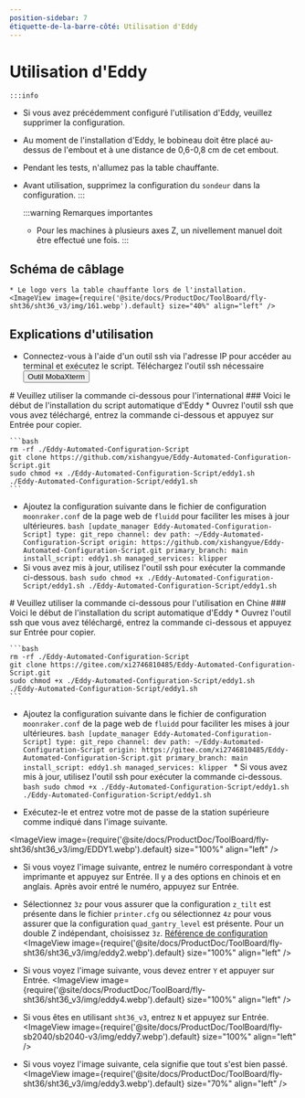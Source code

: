 ```yaml
---
position-sidebar: 7
étiquette-de-la-barre-côté: Utilisation d'Eddy
---
```



# Utilisation d'Eddy

    :::info
  * Si vous avez précédemment configuré l'utilisation d'Eddy, veuillez supprimer la configuration.
  * Au moment de l'installation d'Eddy, le bobineau doit être placé au-dessus de l'embout et à une distance de 0,6-0,8 cm de cet embout.
  * Pendant les tests, n'allumez pas la table chauffante.
  * Avant utilisation, supprimez la configuration du `sondeur` dans la configuration.
    :::

    :::warning Remarques importantes
    * Pour les machines à plusieurs axes Z, un nivellement manuel doit être effectué une fois.
    :::


## Schéma de câblage

    * Le logo vers la table chauffante lors de l'installation.
    <ImageView image={require('@site/docs/ProductDoc/ToolBoard/fly-sht36/sht36_v3/img/161.webp').default} size="40%" align="left" />


## Explications d'utilisation
   * Connectez-vous à l'aide d'un outil ssh via l'adresse IP pour accéder au terminal et exécutez le script.
    Téléchargez l'outil ssh nécessaire <Button variant="contained" disableElevation component="a" rel="noopener" href="/docs/ResDownload/auxiliary_software/">Outil MobaXterm</Button>


<Tabs>
  <TabItem value="eddy1" label="Utilisation internationale">
    # Veuillez utiliser la commande ci-dessous pour l'international
    ### Voici le début de l'installation du script automatique d'Eddy
    * Ouvrez l'outil ssh que vous avez téléchargé, entrez la commande ci-dessous et appuyez sur Entrée pour copier.
    
    ```bash
    rm -rf ./Eddy-Automated-Configuration-Script
    git clone https://github.com/xishangyue/Eddy-Automated-Configuration-Script.git
    sudo chmod +x ./Eddy-Automated-Configuration-Script/eddy1.sh
    ./Eddy-Automated-Configuration-Script/eddy1.sh
    ```
   * Ajoutez la configuration suivante dans le fichier de configuration `moonraker.conf` de la page web de `fluidd` pour faciliter les mises à jour ultérieures.
    ```bash
    [update_manager Eddy-Automated-Configuration-Script]
    type: git_repo
    channel: dev
    path: ~/Eddy-Automated-Configuration-Script
    origin: https://github.com/xishangyue/Eddy-Automated-Configuration-Script.git
    primary_branch: main
    install_script: eddy1.sh
    managed_services: klipper
    ```
   * Si vous avez mis à jour, utilisez l'outil ssh pour exécuter la commande ci-dessous.
    ```bash
    sudo chmod +x ./Eddy-Automated-Configuration-Script/eddy1.sh
    ./Eddy-Automated-Configuration-Script/eddy1.sh
    ```
</TabItem>

  <TabItem value="eddy2" label="Utilisation en Chine">
# Veuillez utiliser la commande ci-dessous pour l'utilisation en Chine
### Voici le début de l'installation du script automatique d'Eddy
    * Ouvrez l'outil ssh que vous avez téléchargé, entrez la commande ci-dessous et appuyez sur Entrée pour copier.
    
    ```bash
    rm -rf ./Eddy-Automated-Configuration-Script
    git clone https://gitee.com/xi2746810485/Eddy-Automated-Configuration-Script.git
    sudo chmod +x ./Eddy-Automated-Configuration-Script/eddy1.sh
    ./Eddy-Automated-Configuration-Script/eddy1.sh
    ```
   * Ajoutez la configuration suivante dans le fichier de configuration `moonraker.conf` de la page web de `fluidd` pour faciliter les mises à jour ultérieures.
    ```bash
    [update_manager Eddy-Automated-Configuration-Script]
    type: git_repo
    channel: dev
    path: ~/Eddy-Automated-Configuration-Script
    origin: https://gitee.com/xi2746810485/Eddy-Automated-Configuration-Script.git
    primary_branch: main
    install_script: eddy1.sh
    managed_services: klipper
    ```
    * Si vous avez mis à jour, utilisez l'outil ssh pour exécuter la commande ci-dessous.
    ```bash
    sudo chmod +x ./Eddy-Automated-Configuration-Script/eddy1.sh
    ./Eddy-Automated-Configuration-Script/eddy1.sh
    ```
  </TabItem>
</Tabs>


* Exécutez-le et entrez votre mot de passe de la station supérieure comme indiqué dans l'image suivante.

<ImageView image={require('@site/docs/ProductDoc/ToolBoard/fly-sht36/sht36_v3/img/EDDY1.webp').default} size="100%" align="left" />

* Si vous voyez l'image suivante, entrez le numéro correspondant à votre imprimante et appuyez sur Entrée. Il y a des options en chinois et en anglais. Après avoir entré le numéro, appuyez sur Entrée.
* Sélectionnez `3z` pour vous assurer que la configuration `z_tilt` est présente dans le fichier `printer.cfg` ou sélectionnez `4z` pour vous assurer que la configuration `quad_gantry_level` est présente. Pour un double Z indépendant, choisissez `3z`. [Référence de configuration](https://mellow.klipper.cn/docs/category/klipper-%E5%8F%82%E8%80%83%E9%85%8D%E7%BD%AE)
<ImageView image={require('@site/docs/ProductDoc/ToolBoard/fly-sht36/sht36_v3/img/eddy2.webp').default} size="100%" align="left" /> 

* Si vous voyez l'image suivante, vous devez entrer `Y` et appuyer sur Entrée.
<ImageView image={require('@site/docs/ProductDoc/ToolBoard/fly-sht36/sht36_v3/img/eddy4.webp').default} size="100%" align="left" />

* Si vous êtes en utilisant `sht36_v3`, entrez `N` et appuyez sur Entrée.
<ImageView image={require('@site/docs/ProductDoc/ToolBoard/fly-sb2040/sb2040-v3/img/eddy7.webp').default} size="100%" align="left" />

* Si vous voyez l'image suivante, cela signifie que tout s'est bien passé.
<ImageView image={require('@site/docs/ProductDoc/ToolBoard/fly-sht36/sht36_v3/img/eddy3.webp').default} size="70%" align="left" />

<LDC1612 />

